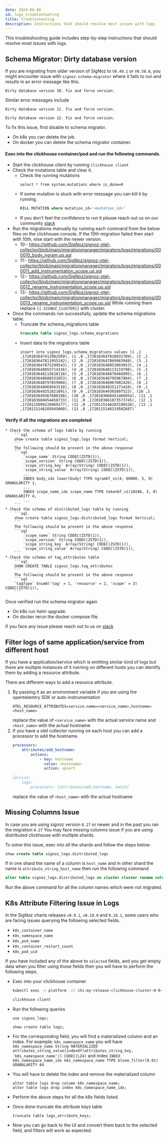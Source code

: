 ```yaml
---
date: 2024-06-06
id: logs_troubleshooting
title: Troubleshooting
description: Instructions that should resolve most issues with logs
---
```


This troubleshooting guide includes step-by-step instructions that should resolve most issues with logs.

## Schema Migrator: Dirty database version

If you are migrating from older version of SigNoz to `V0.49.1` or `V0.50.0`, you might encounter issue with `signoz-schema-migrator` where it fails to run
and results in an error message like this.
```
Dirty database version 10. Fix and force version.
```
Similar error messages include
```
Dirty database version 11. Fix and force version.
```
```
Dirty database version 12. Fix and force version.
```

To fix this issue, first disable to schema migrator.
* On k8s you can delete the job.
* On docker you can delete the schema migrator container.

#### Exec into the clickhouse container/pod and run the following commands.
* Start the clickhouse client by running `clickhouse client`
* Check the mutations table and clear it.
    * Check the running mutations
        ```
        select * from system.mutations where is_done=0
        ```
    * If some mutation is stuck with error message you can kill it by running.
        ```sql
        KILL MUTATION where mutation_id='<mutation_id>'
        ```
    * If you don't feel the confidence to run it please reach out us on our community [slack](https://signoz.io/slack)
* Run the migrations manually by running each command from the below files on the clickhouse console. If the 10th migration failed then start with 10th, else start with the newer version.
    * 10:- https://github.com/SigNoz/signoz-otel-collector/blob/main/migrationmanager/migrators/logs/migrations/000010_body_ngram.up.sql
    * 11:- https://github.com/SigNoz/signoz-otel-collector/blob/main/migrationmanager/migrators/logs/migrations/000011_add_instrumentation_scope.up.sql
    * 12:- https://github.com/SigNoz/signoz-otel-collector/blob/main/migrationmanager/migrators/logs/migrations/000012_rename_instrumentation_scope.up.sql
    * 13:- https://github.com/SigNoz/signoz-otel-collector/blob/main/migrationmanager/migrators/logs/migrations/000013_rename_instrumentation_scope.up.sql
    While running them replace `{{.SIGNOZ_CLUSTER}}` with cluster.
* Once the commands run successfully, update the schema migrations table.
    * Truncate the schema_migrations table
        ```sql
        truncate table signoz_logs.schema_migrations
        ```
    * Insert data to the migrations table
        ```
        insert into signoz_logs.schema_migrations values (1 ,1 ,1720103647412982569), (1 ,0 ,1720103647810031709), (2 ,1 ,1720103647811955242), (2 ,0 ,1720103647869983948), (3 ,1 ,1720103647875299543), (3 ,0 ,1720103648053893053), (4 ,1 ,1720103648055714316), (4 ,0 ,1720103648113219798), (5 ,1 ,1720103648115626118), (5 ,0 ,1720103648678466995), (6 ,1 ,1720103648680332053), (6 ,0 ,1720103648795967894), (7 ,1 ,1720103648797859904), (7 ,0 ,1720103648967002426), (8 ,1 ,1720103648969563518), (8 ,0 ,1720103649251171410), (9 ,1 ,1720103649252821091), (9 ,0 ,1720103649365897523), (10 ,1 ,1720103649367680188), (10 ,0 ,1720103660451466954), (11 ,1 ,1720103660454458733), (11 ,0 ,1720103661073573745), (12 ,1 ,1720115099220469277), (12 ,0 ,1720115146203106526), (13 ,1 ,1720115146205945060), (13 ,0 ,1720115146319582687)`
        ```
#### Verify if all the migrations are completed
    * Check the schema of logs table by running
        ```sql
        show create table signoz_logs.logs format Vertical;
        ```
        The following should be present in the above response
        ```sql
            `scope_name` String CODEC(ZSTD(1)),
            `scope_version` String CODEC(ZSTD(1)),
            `scope_string_key` Array(String) CODEC(ZSTD(1)),
            `scope_string_value` Array(String) CODEC(ZSTD(1)),
            ...
            INDEX body_idx lower(body) TYPE ngrambf_v1(4, 60000, 5, 0) GRANULARITY 1,
            ...
            INDEX scope_name_idx scope_name TYPE tokenbf_v1(10240, 3, 0) GRANULARITY 4,
            ...
        ```
    * Check the schema of distributed_logs table by running
        ```sql
        show create table signoz_logs.distributed_logs format Vertical;
        ```
        The following should be present in the above response
        ```sql
            `scope_name` String CODEC(ZSTD(1)),
            `scope_version` String CODEC(ZSTD(1)),
            `scope_string_key` Array(String) CODEC(ZSTD(1)),
            `scope_string_value` Array(String) CODEC(ZSTD(1)),
        ```
    * Check the schema of tag_attributes table
        ```sql
        SHOW CREATE TABLE signoz_logs.tag_attributes
        ```
        The following should be present in the above response
        ```sql
        `tagType` Enum8('tag' = 1, 'resource' = 2, 'scope' = 3) CODEC(ZSTD(1)),
        ```

Once verified run the schema migrator again
* On k8s run helm upgrade.
* On docker rerun the docker compose file.

If you face any issue please reach out to us on [slack](https://signoz.io/slack)

## Filter logs of same application/service from different host
If you have a application/service which is emitting similar kind of logs but there are multiple instances of it running on different
hosts you can identify them by adding a resource attribute.

There are different ways to add a resource attribute.

1. By passing it as an environment variable if you are using the opentelemtry SDK or auto-instrumentation
    ```
    OTEL_RESOURCE_ATTRIBUTES=service.name=<service_name>,hostname=<host_name>
    ```
    replace the value of `<service_name>` with the actual service name and `<host_name>` with the actual hostname
2. If you have a otel collector running on each host you can add a processor to add the hostname.
    ```yaml
    processors:
        attributes/add_hostname:
            actions:
                - key: hostname
                  value: <hostname>
                  action: upsert
    ...
    service:
        logs:
            processors: [attributes/add_hostname, batch]
    ```
    replace the value of `<host_name>` with the actual hostname

## Missing Columns Issue

In case you are using signoz version `0.27` or newer and in the past you ran the migration `0.27` 
You may face missing columns issue if you are using distributed clickhouse with multiple shards.

To solve this issue, exec into all the shards and follow the steps below:

```sql
show create table signoz_logs.distributed_logs
```

If in one shard the name of a column is `host_name` and 
in other shard the name is `attribute_string_host_name` then run the following command

```sql
alter table signoz_logs.distributed_logs on cluster cluster rename column if exists host_name to attribute_string_host_name
```

Run the above command for all the column names which were not migrated.



## K8s Attribute Filtering Issue in Logs

In the SigNoz charts releases `v0.9.1`, `v0.10.0` and `0.10.1`, some users who are facing
issues querying the following selected fields.

- `k8s_container_name`
- `k8s_namespace_name`
- `k8s_pod_name`
- `k8s_container_restart_count`
- `k8s_pod_uid`


If you have included any of the above to `selected` fields, and you get empty data
when you filter using those fields then you will have to perform the following steps.

- Exec into your clickhouse container
    ```bash
    kubectl exec -n platform -it chi-my-release-clickhouse-cluster-0-0-0 -- sh

    clickhouse client
    ```
- Run the following queries
    
    ```
    use signoz_logs;
    
    show create table logs;
    ```
    
- For the corresponding field, you will find a materialized column and an index.
For example: `k8s_namespace_name` you will have `k8s_namespace_name String
MATERIALIZED attributes_string_value[indexOf(attributes_string_key,
'k8s_namespace_name')] CODEC(LZ4)` and index `INDEX k8s_namespace_name_idx
k8s_namespace_name TYPE bloom_filter(0.01) GRANULARITY 64`
- You will have to delete the index and remove the materialized column
    
    ```
    alter table logs drop column k8s_namespace_name;
    alter table logs drop index k8s_namespace_name_idx;
    ```
    
- Perform the above steps for all the k8s fields listed.
- Once done truncate the attribute keys table
    
    ```
    truncate table logs_atrribute_keys;
    ```
    
- Now you can go back to the UI and convert them back to the selected field, and filters will work as expected.